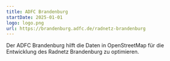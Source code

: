 ```yaml
---
title: ADFC Brandenburg
startDate: 2025-01-01
logo: logo.png
url: https://brandenburg.adfc.de/radnetz-brandenburg
---
```

Der ADFC Brandenburg hilft die Daten in OpenStreetMap für die Entwicklung des Radnetz Brandenburg zu optimieren.

